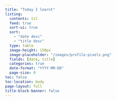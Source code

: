 ```yaml
---
title: "Today I learnt"
listing:
  contents: til
  feed: true
  sort-ui: true
  sort: 
    - "date desc"
    - "title desc"
  type: table
  image-height: 150px
  image-placeholder: "/images/profile-pixels.png"
  fields: [date, title]
  categories: true
  date-format: "YYYY-MM-DD"
  page-size: 9
toc: false
toc-location: body
page-layout: full
title-block-banner: false
---
```


